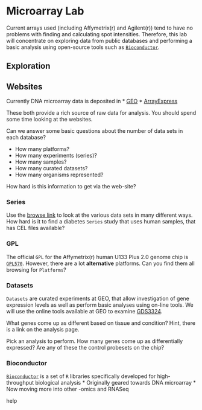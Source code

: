 # Microarray Lab

Current arrays used (including Affymetrix(r) and Agilent(r)) tend to have no 
problems with finding and calculating spot intensities. Therefore, this lab will 
concentrate on exploring data from public databases and performing a basic analysis
using open-source tools such as [`Bioconductor`](http://bioconductor.org).

## Exploration

## Websites

Currently DNA microarray data is deposited in 
 * [GEO](http://www.ncbi.nlm.nih.gov/geo/) 
 * [ArrayExpress](http://www.ebi.ac.uk/arrayexpress/)
 
These both provide a rich source of raw data for analysis. You should spend some time looking at the websites. 

Can we answer some basic questions about the number of data sets in each database?

* How many platforms?
* How many experiments (series)?
* How many samples?
* How many curated datasets?
* How many organisms represented?

How hard is this information to get via the web-site?

### Series

Use the [browse link](www.ncbi.nlm.nih.gov/geo/browse/) to look at the various data sets in 
many different ways. How hard is it to find a diabetes `Series` study that uses human samples, that has CEL files available?

### GPL

The official `GPL` for the Affymetrix(r) human U133 Plus 2.0 genome chip is [`GPL570`](http://www.ncbi.nlm.nih.gov/geo/query/acc.cgi?acc=GPL570).
However, there are a lot **alternative** platforms. Can you find them all browsing for 
`Platforms`? 

### Datasets

`Datasets` are curated experiments at GEO, that allow investigation of gene expression levels
as well as perform basic analyses using on-line tools. We will use the online tools available at GEO to examine [GDS3324](http://www.ncbi.nlm.nih.gov/sites/GDSbrowser?acc=GDS3324). 

What genes come up as different based on tissue and condition? Hint, there is a link on the 
analysis page.

Pick an analysis to perform. How many genes come up as differentially expressed? Are any of these the control probesets on the chip?
 

### Bioconductor

[`Bioconductor`](http://bioconductor.org) is a set of `R` libraries specifically
developed for high-throughput biological analysis
 * Originally geared towards DNA microarray
 * Now moving more into other -omics and RNASeq
 
help